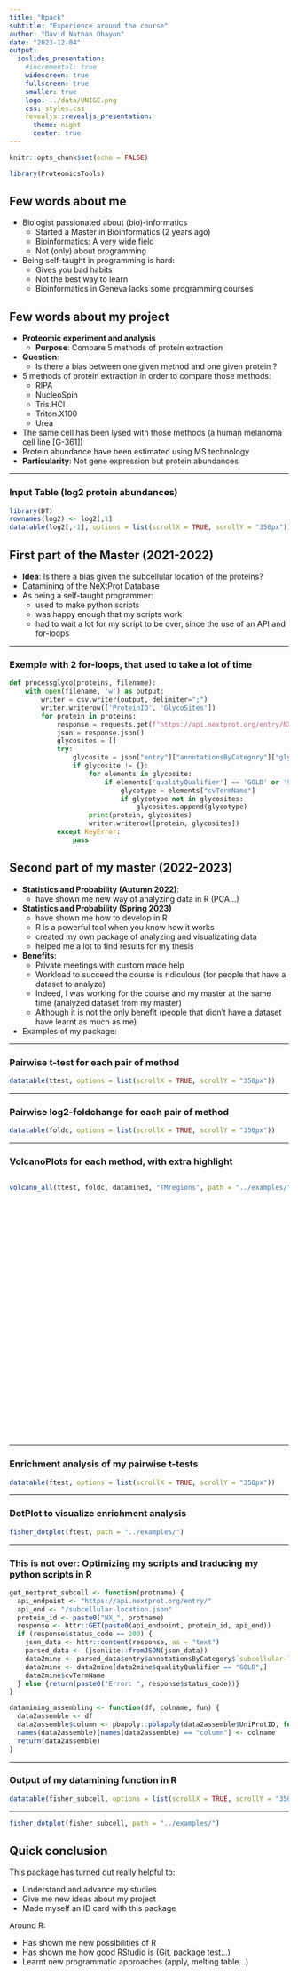 ```yaml
---
title: "Rpack"
subtitle: "Experience around the course"
author: "David Nathan Ohayon"
date: "2023-12-04"
output: 
  ioslides_presentation:
    #incremental: true
    widescreen: true
    fullscreen: true
    smaller: true
    logo: ../data/UNIGE.png
    css: styles.css
    revealjs::revealjs_presentation:
      theme: night
      center: true
---
```


```r
knitr::opts_chunk$set(echo = FALSE)
```

```r
library(ProteomicsTools)
```

## Few words about me

- Biologist passionated about (bio)-informatics
  - Started a Master in Bioinformatics (2 years ago)
  - Bioinformatics: A very wide field
  - Not (only) about programming
- Being self-taught in programming is hard:
  - Gives you bad habits
  - Not the best way to learn 
  - Bioinformatics in Geneva lacks some programming courses

## Few words about my project  {.flexbox .vcenter}

- **Proteomic experiment and analysis** 
  - **Purpose**: Compare 5 methods of protein extraction 
- **Question**:
  - Is there a bias between one given method and one given protein ?
- 5 methods of protein extraction in order to compare those methods:
  - RIPA
  - NucleoSpin
  - Tris.HCl
  - Triton.X100
  - Urea
- The same cell has been lysed with those methods (a human melanoma cell line [G-361])
- Protein abundance have been estimated using MS technology
- **Particularity**: Not gene expression but protein abundances 

---


### Input Table (log2 protein abundances)

```r
library(DT)
rownames(log2) <- log2[,1]
datatable(log2[,-1], options = list(scrollX = TRUE, scrollY = "350px"))
```


## First part of the Master (2021-2022)

- **Idea**: Is there a bias given the subcellular location of the proteins?
- Datamining of the NeXtProt Database 
- As being a self-taught programmer:
  - used to make python scripts 
  - was happy enough that my scripts work
  - had to wait a lot for my script to be over, since the use of an API and for-loops

---

### Exemple with 2 for-loops, that used to take a lot of time

```python
def processglyco(proteins, filename):
    with open(filename, 'w') as output:
        writer = csv.writer(output, delimiter=";")
        writer.writerow(['ProteinID', 'GlycoSites'])
        for protein in proteins:
            response = requests.get(f"https://api.nextprot.org/entry/NX_{protein}/glycosylation-site.json")
            json = response.json()
            glycosites = []
            try:
                glycosite = json["entry"]["annotationsByCategory"]["glycosylation-site"]
                if glycosite != {}:
                    for elements in glycosite:
                        if elements['qualityQualifier'] == 'GOLD' or 'SILVER':
                            glycotype = elements["cvTermName"]
                            if glycotype not in glycosites:
                                glycosites.append(glycotype)
                    print(protein, glycosites)
                    writer.writerow([protein, glycosites])
            except KeyError:
                pass

```

## Second part of my master (2022-2023)

- **Statistics and Probability (Autumn 2022)**:
  - have shown me new way of analyzing data in R (PCA...)
- **Statistics and Probability (Spring 2023)**
  - have shown me how to develop in R
  - R is a powerful tool when you know how it works
  - created my own package of analyzing and visualizating data
  - helped me a lot to find results for my thesis 
- **Benefits**: 
  - Private meetings with custom made help 
  - Workload to succeed the course is ridiculous (for people that have a dataset to analyze)
  - Indeed, I was working for the course and my master at the same time (analyzed dataset from my master)
  - Although it is not the only benefit (people that didn't have a dataset have learnt as much as me)
- Examples of my package:
  
---
  
### Pairwise t-test for each pair of method

```r
datatable(ttest, options = list(scrollX = TRUE, scrollY = "350px"))
```

---

### Pairwise log2-foldchange for each pair of method

```r
datatable(foldc, options = list(scrollX = TRUE, scrollY = "350px"))
```

---

### VolcanoPlots for each method, with extra highlight 
<div style="height: 470px; overflow: scroll;">
```r
volcano_all(ttest, foldc, datamined, "TMregions", path = "../examples/")

```
</div>

---

### Enrichment analysis of my pairwise t-tests 

```r
datatable(ftest, options = list(scrollX = TRUE, scrollY = "350px"))
```

---


### DotPlot to visualize enrichment analysis

```r
fisher_dotplot(ftest, path = "../examples/")
```

---

### This is not over: Optimizing my scripts and traducing my python scripts in R

```r
get_nextprot_subcell <- function(protname) {
  api_endpoint <- "https://api.nextprot.org/entry/"
  api_end <- "/subcellular-location.json"
  protein_id <- paste0("NX_", protname)
  response <- httr::GET(paste0(api_endpoint, protein_id, api_end))
  if (response$status_code == 200) {
    json_data <- httr::content(response, as = "text")
    parsed_data <- (jsonlite::fromJSON(json_data))
    data2mine <- parsed_data$entry$annotationsByCategory$`subcellular-location`
    data2mine <- data2mine[data2mine$qualityQualifier == "GOLD",]
    data2mine$cvTermName
  } else {return(paste0("Error: ", response$status_code))}
}

datamining_assembling <- function(df, colname, fun) {
  data2assemble <- df
  data2assemble$column <- pbapply::pblapply(data2assemble$UniProtID, function(prot) fun(prot))
  names(data2assemble)[names(data2assemble) == "column"] <- colname
  return(data2assemble)
}
```

---

### Output of my datamining function in R

```r
datatable(fisher_subcell, options = list(scrollX = TRUE, scrollY = "350px"))
```

---


```r
fisher_dotplot(fisher_subcell, path = "../examples/")
```


## Quick conclusion

This package has turned out really helpful to:

- Understand and advance my studies
- Give me new ideas about my project 
- Made myself an ID card with this package

Around R:

- Has shown me new possibilities of R
- Has shown me how good RStudio is (Git, package test...)
- Learnt new programmatic approaches (apply, melting table...)
